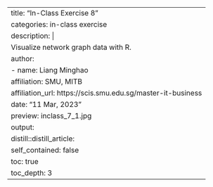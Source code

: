 ---
title: "In-Class Exercise 8"
categories: in-class exercise
description: |
  Visualize network graph data with R.
author:
  - name: Liang Minghao
    affiliation: SMU, MITB
    affiliation_url: https://scis.smu.edu.sg/master-it-business
date: "11 Mar, 2023"
preview: inclass_7_1.jpg
output:
  distill::distill_article:
    self_contained: false
    toc: true
    toc_depth: 3
---